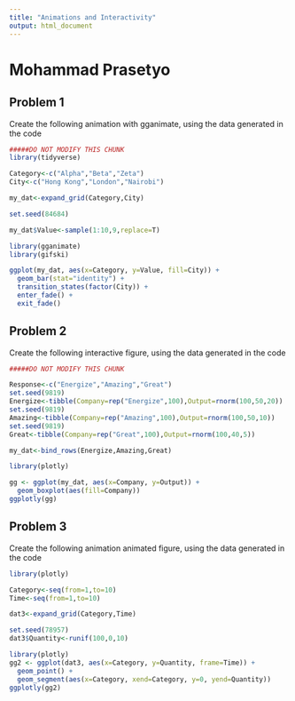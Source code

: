 ```yaml
---
title: "Animations and Interactivity"
output: html_document
---
```


# Mohammad Prasetyo

## Problem 1
Create the following animation with gganimate, using the data generated in the code

```r

#####DO NOT MODIFY THIS CHUNK
library(tidyverse)

Category<-c("Alpha","Beta","Zeta")
City<-c("Hong Kong","London","Nairobi")

my_dat<-expand_grid(Category,City)

set.seed(84684)

my_dat$Value<-sample(1:10,9,replace=T)
```


```r
library(gganimate)
library(gifski)

ggplot(my_dat, aes(x=Category, y=Value, fill=City)) +
  geom_bar(stat="identity") +
  transition_states(factor(City)) +
  enter_fade() +
  exit_fade()
```

## Problem 2
Create the following interactive figure, using the data generated in the code
```r

#####DO NOT MODIFY THIS CHUNK

Response<-c("Energize","Amazing","Great")
set.seed(9819)
Energize<-tibble(Company=rep("Energize",100),Output=rnorm(100,50,20))
set.seed(9819)
Amazing<-tibble(Company=rep("Amazing",100),Output=rnorm(100,50,10))
set.seed(9819)
Great<-tibble(Company=rep("Great",100),Output=rnorm(100,40,5))

my_dat<-bind_rows(Energize,Amazing,Great)
```

```r

library(plotly)

gg <- ggplot(my_dat, aes(x=Company, y=Output)) +
  geom_boxplot(aes(fill=Company))
ggplotly(gg)

```

## Problem 3
Create the following animation animated figure, using the data generated in the code
```r

library(plotly)

Category<-seq(from=1,to=10)
Time<-seq(from=1,to=10)

dat3<-expand_grid(Category,Time)

set.seed(78957)
dat3$Quantity<-runif(100,0,10)
```


```r
library(plotly)
gg2 <- ggplot(dat3, aes(x=Category, y=Quantity, frame=Time)) +
  geom_point() +
  geom_segment(aes(x=Category, xend=Category, y=0, yend=Quantity))
ggplotly(gg2)
```
